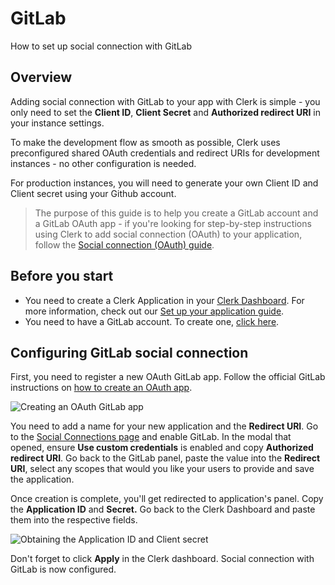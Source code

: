 # GitLab

How to set up social connection with GitLab

## Overview

Adding social connection with GitLab to your app with Clerk is simple - you only need to set the **Client ID**, **Client Secret** and **Authorized redirect URI** in your instance settings.

To make the development flow as smooth as possible, Clerk uses  preconfigured shared OAuth credentials and redirect URIs for development instances - no other configuration is needed.

For production instances, you will need to generate your own Client ID and Client secret using your Github account.

> The purpose of this guide is to help you create a GitLab account and a  GitLab OAuth app - if you're looking for step-by-step instructions using Clerk to add social connection (OAuth) to your application, follow the [Social connection (OAuth) guide](https://clerk.com/docs/authentication/social-connections-oauth).

## Before you start

- You need to create a Clerk Application in your [Clerk Dashboard](https://dashboard.clerk.dev/). For more information, check out our [Set up your application guide](/get-started/setup-clerk).
- You need to have a GitLab account. To create one, [click here](https://gitlab.com/users/sign_up).

## Configuring GitLab social connection

First, you need to register a new OAuth GitLab app. Follow the official GitLab instructions on [how to create an OAuth app](https://docs.gitlab.com/ee/integration/oauth_provider.html#user-owned-applications).

![Creating an OAuth GitLab app](./gitlab/7e67b1cb88c1df509cac722d6a6b2d7c624686f8-1919x840.png)

You need to add a name for your new application and the **Redirect URI**. Go to the [Social Connections page](https://dashboard.clerk.dev/last-active?path=authentication/social) and enable GitLab. In the modal that opened, ensure **Use custom credentials** is enabled and copy **Authorized redirect URI**. Go back to the GitLab panel, paste the value into the **Redirect URI**, select any scopes that would you like your users to provide and save the application.

Once creation is complete, you'll get redirected to application's panel. Copy the **Application ID** and **Secret.** Go back to the Clerk Dashboard and paste them into the respective fields.

![Obtaining the Application ID and Client secret](./gitlab/63d7ad6409b75e250377b4d1e9b792dbcecadae1-1920x841.png)


Don't forget to click **Apply** in the Clerk dashboard. Social connection with GitLab is now configured.
